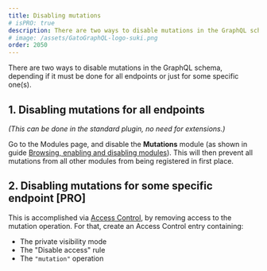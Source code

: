 ```yaml
---
title: Disabling mutations
# isPRO: true
description: There are two ways to disable mutations in the GraphQL schema, depending if it must be done for all endpoints or just for some specific one(s).
# image: /assets/GatoGraphQL-logo-suki.png
order: 2050
---
```


There are two ways to disable mutations in the GraphQL schema, depending if it must be done for all endpoints or just for some specific one(s).

## 1. Disabling mutations for all endpoints

_(This can be done in the standard plugin, no need for extensions.)_

Go to the Modules page, and disable the **Mutations** module (as shown in guide [Browsing, enabling and disabling modules](/guides/config/browsing-enabling-and-disabling-modules)). This will then prevent all mutations from all other modules from being registered in first place.

## 2. Disabling mutations for some specific endpoint [PRO]

This is accomplished via [Access Control](/guides/use/defining-access-control), by removing access to the mutation operation. For that, create an Access Control entry containing:

- The private visibility mode
- The "Disable access" rule
- The `"mutation"` operation
